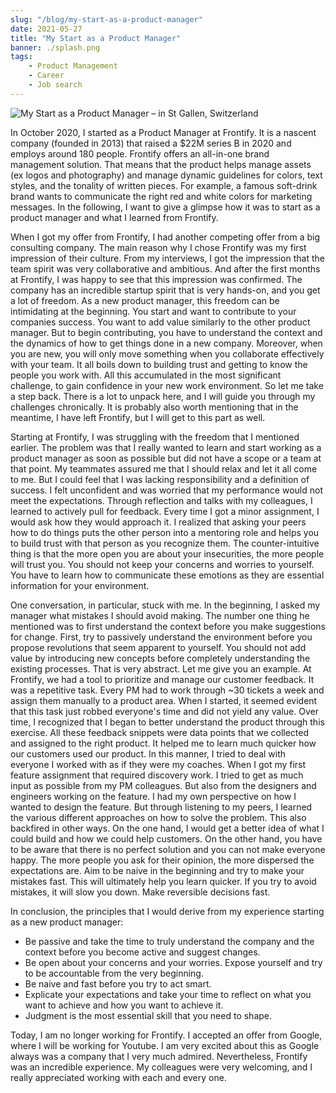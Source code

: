 ```yaml
---
slug: "/blog/my-start-as-a-product-manager"
date: 2021-05-27
title: "My Start as a Product Manager"
banner: ./splash.png
tags:
    - Product Management
    - Career
    - Job search
---
```


![My Start as a Product Manager – in St Gallen, Switzerland](./splash.png)

In October 2020, I started as a Product Manager at Frontify. It is a nascent company (founded in 2013) that raised a $22M series B in 2020 and employs around 180 people. Frontify offers an all-in-one brand management solution. That means that the product helps manage assets (ex logos and photography) and manage dynamic guidelines for colors, text styles, and the tonality of written pieces. For example, a famous soft-drink brand wants to communicate the right red and white colors for marketing messages. In the following, I want to give a glimpse how it was to start as a product manager and what I learned from Frontify. 

When I got my offer from Frontify, I had another competing offer from a big consulting company. The main reason why I chose Frontify was my first impression of their culture. From my interviews, I got the impression that the team spirit was very collaborative and ambitious. And after the first months at Frontify, I was happy to see that this impression was confirmed. The company has an incredible startup spirit that is very hands-on, and you get a lot of freedom. As a new product manager, this freedom can be intimidating at the beginning. You start and want to contribute to your companies success. You want to add value similarly to the other product manager. But to begin contributing, you have to understand the context and the dynamics of how to get things done in a new company.
Moreover, when you are new, you will only move something when you collaborate effectively with your team. It all boils down to building trust and getting to know the people you work with. All this accumulated in the most significant challenge, to gain confidence in your new work environment. So let me take a step back. There is a lot to unpack here, and I will guide you through my challenges chronically. It is probably also worth mentioning that in the meantime, I have left Frontify, but I will get to this part as well. 

Starting at Frontify, I was struggling with the freedom that I mentioned earlier. The problem was that I really wanted to learn and start working as a product manager as soon as possible but did not have a scope or a team at that point. My teammates assured me that I should relax and let it all come to me. But I could feel that I was lacking responsibility and a definition of success. I felt unconfident and was worried that my performance would not meet the expectations. Through reflection and talks with my colleagues, I learned to actively pull for feedback. Every time I got a minor assignment, I would ask how they would approach it. I realized that asking your peers how to do things puts the other person into a mentoring role and helps you to build trust with that person as you recognize them. The counter-intuitive thing is that the more open you are about your insecurities, the more people will trust you. You should not keep your concerns and worries to yourself. You have to learn how to communicate these emotions as they are essential information for your environment.

One conversation, in particular, stuck with me. In the beginning, I asked my manager what mistakes I should avoid making. The number one thing he mentioned was to first understand the context before you make suggestions for change. First, try to passively understand the environment before you propose revolutions that seem apparent to yourself. You should not add value by introducing new concepts before completely understanding the existing processes. That is very abstract. Let me give you an example. At Frontify, we had a tool to prioritize and manage our customer feedback. It was a repetitive task. Every PM had to work through ~30 tickets a week and assign them manually to a product area. When I started, it seemed evident that this task just robbed everyone's time and did not yield any value. Over time, I recognized that I began to better understand the product through this exercise. All these feedback snippets were data points that we collected and assigned to the right product. It helped me to learn much quicker how our customers used our product. 
In this manner, I tried to deal with everyone I worked with as if they were my coaches. When I got my first feature assignment that required discovery work. I tried to get as much input as possible from my PM colleagues. But also from the designers and engineers working on the feature. I had my own perspective on how I wanted to design the feature.  But through listening to my peers, I learned the various different approaches on how to solve the problem. This also backfired in other ways. On the one hand, I would get a better idea of what I could build and how we could help customers.
On the other hand, you have to be aware that there is no perfect solution and you can not make everyone happy. The more people you ask for their opinion, the more dispersed the expectations are. Aim to be naive in the beginning and try to make your mistakes fast. This will ultimately help you learn quicker. If you try to avoid mistakes, it will slow you down. Make reversible decisions fast. 

In conclusion, the principles that I would derive from my experience starting as a new product manager:
* Be passive and take the time to truly understand the company and the context before you become active and suggest changes.
* Be open about your concerns and your worries. Expose yourself and try to be accountable from the very beginning.
* Be naive and fast before you try to act smart. 
* Explicate your expectations and take your time to reflect on what you want to achieve and how you want to achieve it.
* Judgment is the most essential skill that you need to shape.

Today, I am no longer working for Frontify. I accepted an offer from Google, where I will be working for Youtube. I am very excited about this as Google always was a company that I very much admired. Nevertheless, Frontify was an incredible experience. My colleagues were very welcoming, and I really appreciated working with each and every one.